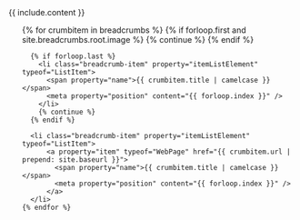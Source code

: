 <nav class="breadcrumbs bootstrap hidden-sm-down">
  {{ include.content }}
  <ol class="breadcrumb list-unstyled" vocab="http://schema.org/" typeof="BreadcrumbList">
    {% for crumbitem in breadcrumbs %}
      {% if forloop.first and site.breadcrumbs.root.image %}
        <!-- Here can be added custom image instead of first root.
        Image flag in config should be set to true. -->
        {% continue %}
      {% endif %}

      {% if forloop.last %}
        <li class="breadcrumb-item" property="itemListElement" typeof="ListItem">
          <span property="name">{{ crumbitem.title | camelcase }}</span>
          <meta property="position" content="{{ forloop.index }}" />
        </li>
        {% continue %}
      {% endif %}

      <li class="breadcrumb-item" property="itemListElement" typeof="ListItem">
          <a property="item" typeof="WebPage" href="{{ crumbitem.url | prepend: site.baseurl }}">
            <span property="name">{{ crumbitem.title | camelcase }}</span>
            <meta property="position" content="{{ forloop.index }}" />
          </a>
      </li>
    {% endfor %}

  </ol>
</nav>
